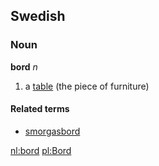 ==Swedish==
===Noun===
'''bord''' ''n''

# a [[table]] (the piece of furniture)

====Related terms====
*[[smorgasbord]]

[[nl:bord]]
[[pl:Bord]]